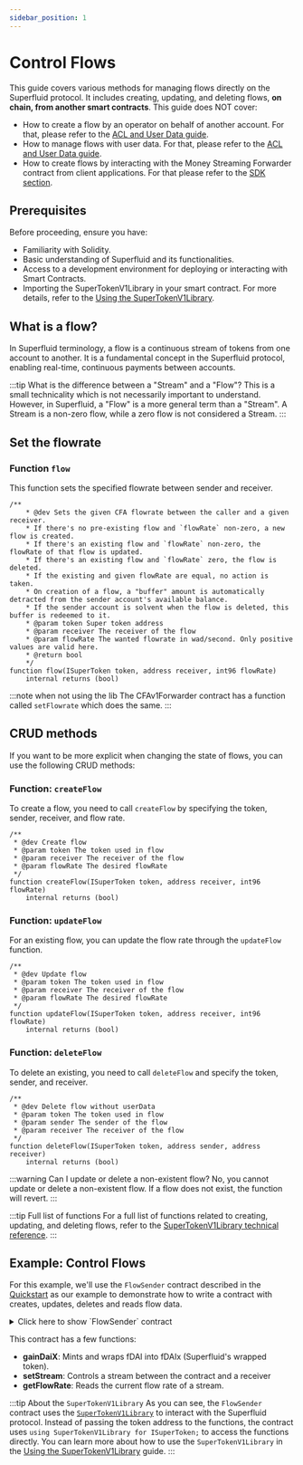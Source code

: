 ```yaml
---
sidebar_position: 1
---
```


# Control Flows

This guide covers various methods for managing flows directly on the Superfluid protocol. It includes creating, updating, and deleting flows, **on chain, from another smart contracts**.
This guide does NOT cover:
- How to create a flow by an operator on behalf of another account. For that, please refer to the [ACL and User Data guide](/docs/protocol/money-streaming/guides/acl-user-data).
- How to manage flows with user data. For that, please refer to the [ACL and User Data guide](/docs/protocol/money-streaming/guides/acl-user-data).
- How to create flows by interacting with the Money Streaming Forwarder contract from client applications. For that please refer to the [SDK section](/docs/sdk/money-streaming/create-update-delete-flow).

## Prerequisites

Before proceeding, ensure you have:

- Familiarity with Solidity.
- Basic understanding of Superfluid and its functionalities.
- Access to a development environment for deploying or interacting with Smart Contracts.
- Importing the SuperTokenV1Library in your smart contract. For more details, refer to the [Using the SuperTokenV1Library](/docs/protocol/super-tokens/guides/using-library).

## What is a flow?
In Superfluid terminology, a flow is a continuous stream of tokens from one account to another.
It is a fundamental concept in the Superfluid protocol, enabling real-time, continuous payments between accounts.

:::tip What is the difference between a "Stream" and a "Flow"?
This is a small technicality which is not necessarily important to understand.
However, in Superfluid, a "Flow" is a more general term than a "Stream".
A Stream is a non-zero flow, while a zero flow is not considered a Stream.
:::

## Set the flowrate

### Function `flow`

This function sets the specified flowrate between sender and receiver.

```solidity
/**
    * @dev Sets the given CFA flowrate between the caller and a given receiver.
    * If there's no pre-existing flow and `flowRate` non-zero, a new flow is created.
    * If there's an existing flow and `flowRate` non-zero, the flowRate of that flow is updated.
    * If there's an existing flow and `flowRate` zero, the flow is deleted.
    * If the existing and given flowRate are equal, no action is taken.
    * On creation of a flow, a "buffer" amount is automatically detracted from the sender account's available balance.
    * If the sender account is solvent when the flow is deleted, this buffer is redeemed to it.
    * @param token Super token address
    * @param receiver The receiver of the flow
    * @param flowRate The wanted flowrate in wad/second. Only positive values are valid here.
    * @return bool
    */
function flow(ISuperToken token, address receiver, int96 flowRate)
    internal returns (bool)
```

:::note when not using the lib
The CFAv1Forwarder contract has a function called `setFlowrate` which does the same.
:::

## CRUD methods

If you want to be more explicit when changing the state of flows, you can use the following CRUD methods:

### Function: `createFlow`

To create a flow, you need to call `createFlow` by specifying the token, sender, receiver, and flow rate.

```solidity
/**
 * @dev Create flow
 * @param token The token used in flow
 * @param receiver The receiver of the flow
 * @param flowRate The desired flowRate
 */
function createFlow(ISuperToken token, address receiver, int96 flowRate)
    internal returns (bool)
```

### Function: `updateFlow`

For an existing flow, you can update the flow rate through the `updateFlow` function.

```solidity
/**
 * @dev Update flow
 * @param token The token used in flow
 * @param receiver The receiver of the flow
 * @param flowRate The desired flowRate
 */
function updateFlow(ISuperToken token, address receiver, int96 flowRate)
    internal returns (bool)
```

### Function: `deleteFlow`

To delete an existing, you need to call `deleteFlow` and  specify the token, sender, and receiver.

```solidity
/**
 * @dev Delete flow without userData
 * @param token The token used in flow
 * @param sender The sender of the flow
 * @param receiver The receiver of the flow
 */
function deleteFlow(ISuperToken token, address sender, address receiver)
    internal returns (bool)
```

:::warning Can I update or delete a non-existent flow?
No, you cannot update or delete a non-existent flow. If a flow does not exist, the function will revert.
:::

:::tip Full list of functions
For a full list of functions related to creating, updating, and deleting flows, refer to the [SuperTokenV1Library technical reference](/docs/technical-reference/SuperTokenV1Library).
:::

## Example: Control Flows

For this example, we'll use the `FlowSender` contract described in the [Quickstart](/docs/protocol/quickstart.mdx) as our example to demonstrate how to write a contract with creates, updates, deletes and reads flow data.

<div>
<details>
<summary>Click here to show `FlowSender` contract</summary>
<p>

```solidity
//SPDX-License-Identifier: MIT
pragma solidity ^0.8.23;

import "@openzeppelin/contracts/token/ERC20/IERC20.sol";
import { ISuperfluid, ISuperToken } from "@superfluid-finance/ethereum-contracts/contracts/interfaces/superfluid/ISuperfluid.sol";
import { SuperTokenV1Library } from "@superfluid-finance/ethereum-contracts/contracts/apps/SuperTokenV1Library.sol";

interface IFakeDAI is IERC20 {
    function mint(address account, uint256 amount) external;
}

contract FlowSender {
    using SuperTokenV1Library for ISuperToken;

    mapping (address => bool) public accountList;
    ISuperToken public daix;

    // fDAIx address on Polygon Mumbai = 0x5D8B4C2554aeB7e86F387B4d6c00Ac33499Ed01f
    constructor(ISuperToken _daix) {
        daix = _daix;
    }

    /// @dev Mints 10,000 fDAI to this contract and wraps it all into fDAIx
    function gainDaiX() external {

        // Get address of fDAI by getting underlying token address from DAIx token
        IFakeDAI fdai = IFakeDAI( daix.getUnderlyingToken() );

        // Mint 10,000 fDAI
        fdai.mint(address(this), 10000e18);

        // Approve fDAIx contract to spend fDAI
        fdai.approve(address(daix), 20000e18);

        // Wrap the fDAI into fDAIx
        daix.upgrade(10000e18);
    }

    /// @dev controls a stream with the given flowrate between this contract and the desired receiver
    function setStream(address receiver, int96 flowRate) external {
        daix.flow(receiver, flowRate);
    }

    /// @dev get flow rate between this contract and the given receiver
    function getFlowRate(address receiver) external view returns (int96 flowRate) {
        return daix.getFlowRate(address(this), receiver);
    }
}
```

</p>
</details>
</div>

This contract has a few functions:

- **gainDaiX**: Mints and wraps fDAI into fDAIx (Superfluid's wrapped token).
- **setStream**: Controls a stream between the contract and a receiver
- **getFlowRate**: Reads the current flow rate of a stream.

:::tip About the `SuperTokenV1Library`
As you can see, the `FlowSender` contract uses the [`SuperTokenV1Library`](/docs/technical-reference/SuperTokenV1Library) to interact with the Superfluid protocol.
Instead of passing the token address to the functions, the contract uses `using SuperTokenV1Library for ISuperToken;` to access the functions directly.
You can learn more about how to use the `SuperTokenV1Library` in the [Using the SuperTokenV1Library](/docs/protocol/super-tokens/guides/using-library) guide.
:::